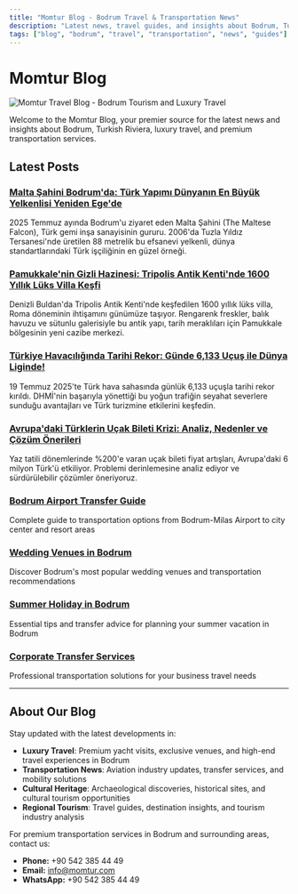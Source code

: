 ```yaml
---
title: "Momtur Blog - Bodrum Travel & Transportation News"
description: "Latest news, travel guides, and insights about Bodrum, Turkish Riviera, transportation services, and luxury travel experiences."
tags: ["blog", "bodrum", "travel", "transportation", "news", "guides"]
---
```


# Momtur Blog

![Momtur Travel Blog - Bodrum Tourism and Luxury Travel](https://res.cloudinary.com/djzzikcey/image/upload/v1753431700/momtur_blog_header_bodrum.jpg)

Welcome to the Momtur Blog, your premier source for the latest news and insights about Bodrum, Turkish Riviera, luxury travel, and premium transportation services.

## Latest Posts

### [Malta Şahini Bodrum'da: Türk Yapımı Dünyanın En Büyük Yelkenlisi Yeniden Ege'de](/blog/malta-sahini-bodrum-turk-yapimi-dunyanin-en-buyuk-yelkenlisi)
2025 Temmuz ayında Bodrum'u ziyaret eden Malta Şahini (The Maltese Falcon), Türk gemi inşa sanayisinin gururu. 2006'da Tuzla Yıldız Tersanesi'nde üretilen 88 metrelik bu efsanevi yelkenli, dünya standartlarındaki Türk işçiliğinin en güzel örneği.

### [Pamukkale'nin Gizli Hazinesi: Tripolis Antik Kenti'nde 1600 Yıllık Lüks Villa Keşfi](/blog/pamukkale-gizli-hazinesi-tripolis-antik-kenti-1600-yillik-luks-villa-kesfi)
Denizli Buldan'da Tripolis Antik Kenti'nde keşfedilen 1600 yıllık lüks villa, Roma döneminin ihtişamını günümüze taşıyor. Rengarenk freskler, balık havuzu ve sütunlu galerisiyle bu antik yapı, tarih meraklıları için Pamukkale bölgesinin yeni cazibe merkezi.

### [Türkiye Havacılığında Tarihi Rekor: Günde 6,133 Uçuş ile Dünya Liginde!](/blog/turkiye-havaciliginda-tarihi-rekor-gunede-6133-ucus-ile-dunya-liginde)
19 Temmuz 2025'te Türk hava sahasında günlük 6,133 uçuşla tarihi rekor kırıldı. DHMİ'nin başarıyla yönettiği bu yoğun trafiğin seyahat severlere sunduğu avantajları ve Türk turizmine etkilerini keşfedin.

### [Avrupa'daki Türklerin Uçak Bileti Krizi: Analiz, Nedenler ve Çözüm Önerileri](/blog/avrupadaki-turklerin-ucak-bileti-krizi-analiz-nedenler-ve-cozum-onerileri)
Yaz tatili dönemlerinde %200'e varan uçak bileti fiyat artışları, Avrupa'daki 6 milyon Türk'ü etkiliyor. Problemi derinlemesine analiz ediyor ve sürdürülebilir çözümler öneriyoruz.

### [Bodrum Airport Transfer Guide](/blog/bodrum-airport-transfer-guide)
Complete guide to transportation options from Bodrum-Milas Airport to city center and resort areas

### [Wedding Venues in Bodrum](/blog/wedding-venues-bodrum)
Discover Bodrum's most popular wedding venues and transportation recommendations

### [Summer Holiday in Bodrum](/blog/summer-holiday-bodrum)
Essential tips and transfer advice for planning your summer vacation in Bodrum

### [Corporate Transfer Services](/blog/corporate-transfer-services)
Professional transportation solutions for your business travel needs

---

## About Our Blog

Stay updated with the latest developments in:
- **Luxury Travel**: Premium yacht visits, exclusive venues, and high-end travel experiences in Bodrum
- **Transportation News**: Aviation industry updates, transfer services, and mobility solutions
- **Cultural Heritage**: Archaeological discoveries, historical sites, and cultural tourism opportunities
- **Regional Tourism**: Travel guides, destination insights, and tourism industry analysis

For premium transportation services in Bodrum and surrounding areas, contact us:
- **Phone:** +90 542 385 44 49
- **Email:** info@momtur.com
- **WhatsApp:** +90 542 385 44 49

